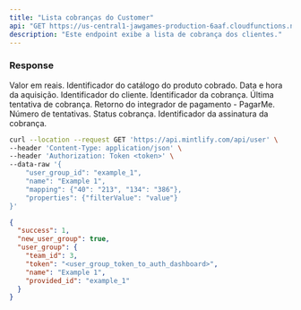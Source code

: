 ---
title: "Lista cobranças do Customer"
api: "GET https://us-central1-jawgames-production-6aaf.cloudfunctions.net/customers/charges"
description: "Este endpoint exibe a lista de cobrança dos clientes."
---

### Response

<ResponseField name="amount" type="number">
  Valor em reais.
</ResponseField>

<ResponseField name="catalogProductId" type="string">
  Identificador do catálogo do produto cobrado.
</ResponseField>

<ResponseField name="createdAt" type="string">
  Data e hora da aquisição.
</ResponseField>

<ResponseField name="customerId" type="number">
  Identificador do cliente.
</ResponseField>

<ResponseField name="id" type="number">
  Identificador da cobrança.
</ResponseField>

<ResponseField name="lastRetry" type="string">
  Última tentativa de cobrança.
</ResponseField>

<ResponseField name="paymentProcessorResponseData" type="string">
  Retorno do integrador de pagamento - PagarMe.
</ResponseField>

<ResponseField name="retries" type="number">
  Número de tentativas.
</ResponseField>

<ResponseField name="status" type="text">
  Status cobrança.
</ResponseField>

<ResponseField name="subscriptionId" type="string">
  Identificador da assinatura da cobrança.
</ResponseField>

<RequestExample>

```bash Example Request
curl --location --request GET 'https://api.mintlify.com/api/user' \
--header 'Content-Type: application/json' \
--header 'Authorization: Token <token>' \
--data-raw '{
    "user_group_id": "example_1",
    "name": "Example 1",
    "mapping": {"40": "213", "134": "386"},
    "properties": {"filterValue": "value"}
}'
```

</RequestExample>

<ResponseExample>

```json Response
{
  "success": 1,
  "new_user_group": true,
  "user_group": {
    "team_id": 3,
    "token": "<user_group_token_to_auth_dashboard>",
    "name": "Example 1",
    "provided_id": "example_1"
  }
}
```

</ResponseExample>
